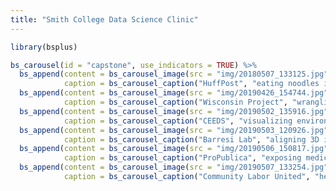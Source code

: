 ```yaml
---
title: "Smith College Data Science Clinic"
---
```


```r
library(bsplus)
```



```r
bs_carousel(id = "capstone", use_indicators = TRUE) %>%
  bs_append(content = bs_carousel_image(src = "img/20180507_133125.jpg"), 
            caption = bs_carousel_caption("HuffPost", "eating noodles in NYC after classifying the social impact of articles")) %>%
  bs_append(content = bs_carousel_image(src = "img/20190426_154744.jpg"), 
            caption = bs_carousel_caption("Wisconsin Project", "wrangling unstructured text into data for nuclear disarmament")) %>%
  bs_append(content = bs_carousel_image(src = "img/20190502_135916.jpg"), 
            caption = bs_carousel_caption("CEEDS", "visualizing environmental data in real-time with Shiny")) %>%
  bs_append(content = bs_carousel_image(src = "img/20190503_120926.jpg"), 
            caption = bs_carousel_caption("Barresi Lab", "aligning 3D images of zebrafish brains using PCA")) %>%
  bs_append(content = bs_carousel_image(src = "img/20190506_150817.jpg"), 
            caption = bs_carousel_caption("ProPublica", "exposing medical malpractice through web scraping")) %>%
  bs_append(content = bs_carousel_image(src = "img/20190507_133254.jpg"), 
            caption = bs_carousel_caption("Community Labor United", "helping parents find childcare with Census-informed interactive maps"))
```